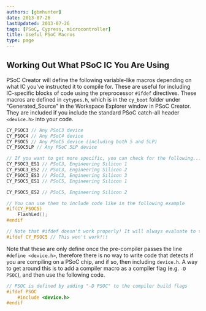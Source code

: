 ```yaml
---
authors: [gbmhunter]
date: 2013-07-26
lastUpdated: 2013-07-26
tags: [PSoC, Cypress, microcontroller]
title: Useful PSoC Macros
type: page
---
```


## Working Out What PSoC IC You Are Using

PSoC Creator will define the following variable-like macros depending on what IC you've instructed it to compile for. These are useful for including IC-specific blocks of code using the preprocessor `#ifdef` directives. These macros are defined in `cytypes.h`, which is in the `cy_boot` folder under "Generated_Source" in the Workspace Explorer window in PSoC Creator. They are included if you include the standard PSoC catch-all header `<device.h>` into your code.
    
```c
CY_PSOC3 // Any PSoC3 device
CY_PSOC4 // Any PSoC4 device
CY_PSOC5 // Any PSoC5 device (including both 5 and 5LP)
CY_PSOC5LP // Any PSoC 5LP device

// If you want to get more specific, you can check for the following...
CY_PSOC3_ES1 // PSoC3, Engineering Silicon 1
CY_PSOC3_ES2 // PSoC3, Engineering Silicon 2
CY_PSOC3_ES3 // PSoC3, Engineering Silicon 3
CY_PSOC5_ES1 // PSoC5, Engineering Silicon 1

CY_PSOC5_ES2 // PSoC5, Engineering Silicon 2

// You can use them to include code like in the following example
#if(CY_PSOC5)
    FlashLed();
#endif

// Note that #ifdef doesn't work properly! It will always evaluate to true.// Don't know why. Always use the directive #if
#ifdef CY_PSOC5 // This won't work!!!
```

Note that these are only define once the pre-compiler passes the line `#define <device.h>`, therefore there is no way to write code that detects if you are compiling on a PSoC chip, and if so, then including `device.h`. A way to get around this is to add a compiler macro as a compiler flag (e.g. `-D PSOC`), and then use the following code.

```c
// PSOC is defined by adding "-D PSOC" to the compiler build flags
#ifdef PSOC
    #include <device.h>
#endif
```